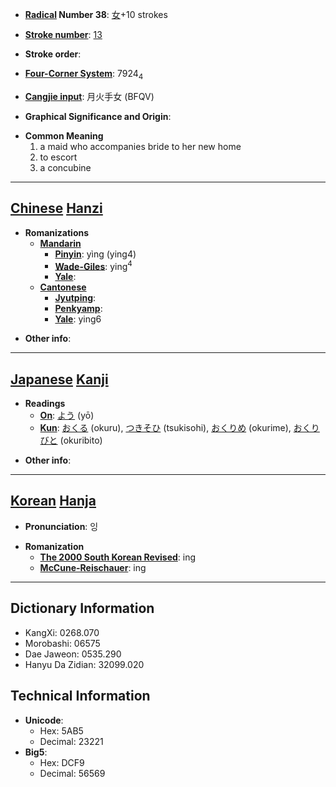 * '''[[Wiktionary:Chinese radical index| Radical]] Number 38''': [[Wiktionary:Chinese radical index 女|女]]+10 strokes

* '''[[Wiktionary:Chinese total strokes index|Stroke number]]''': [[Wiktionary:Chinese total strokes index 13|13]]

* '''Stroke order''': 

* '''[[Wiktionary:Chinese four corner index|Four-Corner System]]''': 7924<sub>4</sub>

* '''[[Wiktionary:Chinese Cangjie index|Cangjie input]]''': 月火手女 (BFQV)

* '''Graphical Significance and Origin''': 

* '''Common Meaning'''
*#a maid who accompanies bride to her new home
*# to escort
*# a concubine


----

== [[Chinese]] [[Hanzi]] ==

* '''Romanizations'''
** '''[[Mandarin]]'''
*** '''[[Pinyin]]''': yìng (ying4)
*** '''[[Wade-Giles]]''': ying<sup>4</sup>
*** '''[[Yale]]''': 
** '''[[Cantonese]]'''
*** '''[[Jyutping]]''':
*** '''[[Penkyamp]]''': 
*** '''[[Yale]]''': ying6

* '''Other info''': 

----

== [[Japanese]] [[Kanji]] ==

* '''Readings'''
** '''[[On]]''': [[よう]] (yō)
** '''[[Kun]]''': [[おくる]] (okuru), [[つきそひ]] (tsukisohi), [[おくりめ]] (okurime), [[おくりびと]] (okuribito)

* '''Other info''':  

----

== [[Korean]] [[Hanja]] ==

* '''Pronunciation''': 잉

* '''Romanization'''
** '''[[The 2000 South Korean Revised Romanization|The 2000 South Korean Revised]]''': ing
** '''[[McCune-Reischauer]]''': ing

----

== Dictionary Information ==

* KangXi: 0268.070
* Morobashi: 06575
* Dae Jaweon: 0535.290
* Hanyu Da Zidian: 32099.020

== Technical Information ==

* '''Unicode''':
** Hex: 5AB5
** Decimal: 23221
* '''Big5''':
** Hex: DCF9
** Decimal: 56569